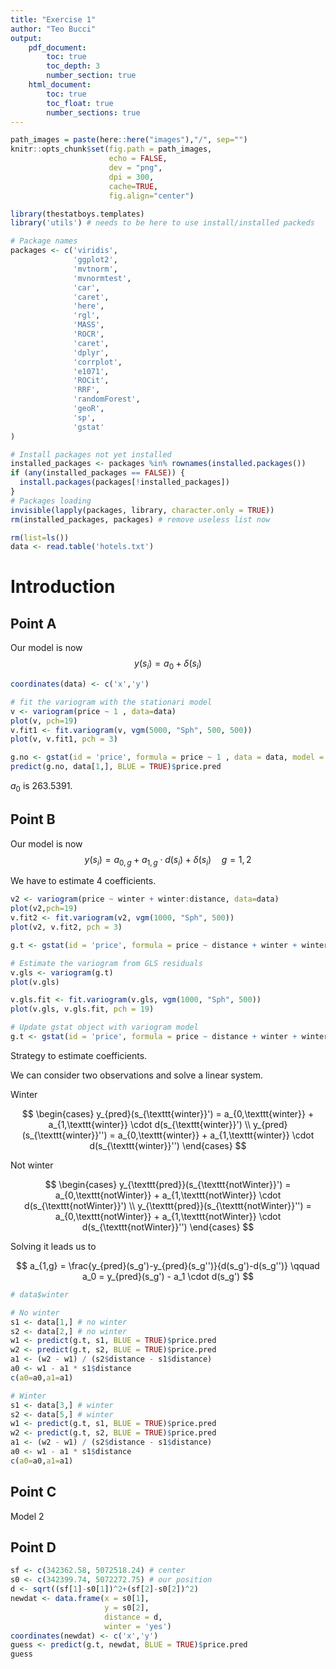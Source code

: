 ```yaml
---
title: "Exercise 1"
author: "Teo Bucci"
output:
    pdf_document:
        toc: true
        toc_depth: 3
        number_section: true
    html_document:
        toc: true 
        toc_float: true 
        number_sections: true
---
```


```r
path_images = paste(here::here("images"),"/", sep="")
knitr::opts_chunk$set(fig.path = path_images,
                      echo = FALSE,
					  dev = "png",
					  dpi = 300,
					  cache=TRUE,
					  fig.align="center")
```

```r
library(thestatboys.templates)
library('utils') # needs to be here to use install/installed packeds

# Package names
packages <- c('viridis',
              'ggplot2',
              'mvtnorm',
              'mvnormtest',
              'car',
              'caret',
              'here',
              'rgl',
              'MASS',
              'ROCR',
              'caret',
              'dplyr',
              'corrplot',
              'e1071',
              'ROCit',
              'RRF',
              'randomForest',
              'geoR',
              'sp',
              'gstat'
)

# Install packages not yet installed
installed_packages <- packages %in% rownames(installed.packages())
if (any(installed_packages == FALSE)) {
  install.packages(packages[!installed_packages])
}
# Packages loading
invisible(lapply(packages, library, character.only = TRUE))
rm(installed_packages, packages) # remove useless list now
```

```r
rm(list=ls())
data <- read.table('hotels.txt')
```

# Introduction

## Point A

Our model is now
$$
y(s_i) = a_0 + \delta(s_i)
$$

```r
coordinates(data) <- c('x','y')

# fit the variogram with the stationari model
v <- variogram(price ~ 1 , data=data)
plot(v, pch=19)
v.fit1 <- fit.variogram(v, vgm(5000, "Sph", 500, 500))
plot(v, v.fit1, pch = 3)

g.no <- gstat(id = 'price', formula = price ~ 1 , data = data, model = v.fit1, set = list(gls=1))
predict(g.no, data[1,], BLUE = TRUE)$price.pred
```
$a_0$ is 263.5391.

## Point B

Our model is now
$$
y(s_i) = a_{0,g} + a_{1,g}\cdot d(s_i) + \delta(s_i) \quad g=1,2
$$

We have to estimate 4 coefficients.

```r
v2 <- variogram(price ~ winter + winter:distance, data=data)
plot(v2,pch=19)
v.fit2 <- fit.variogram(v2, vgm(1000, "Sph", 500))
plot(v2, v.fit2, pch = 3)

g.t <- gstat(id = 'price', formula = price ~ distance + winter + winter:distance, data = data, model = v.fit2, set = list(gls=1))

# Estimate the variogram from GLS residuals
v.gls <- variogram(g.t)
plot(v.gls)

v.gls.fit <- fit.variogram(v.gls, vgm(1000, "Sph", 500))
plot(v.gls, v.gls.fit, pch = 19)

# Update gstat object with variogram model
g.t <- gstat(id = 'price', formula = price ~ distance + winter + winter:distance, data = data, nmax = 100, model = v.gls.fit, set = list(gls=1))
```

Strategy to estimate coefficients.

We can consider two observations and solve a linear system.

Winter

$$
\begin{cases}
y_{pred}(s_{\texttt{winter}}') = a_{0,\texttt{winter}} + a_{1,\texttt{winter}} \cdot d(s_{\texttt{winter}}') \\
y_{pred}(s_{\texttt{winter}}'') = a_{0,\texttt{winter}} + a_{1,\texttt{winter}} \cdot d(s_{\texttt{winter}}'')
\end{cases}
$$

Not winter

$$
\begin{cases}
y_{\texttt{pred}}(s_{\texttt{notWinter}}') = a_{0,\texttt{notWinter}} + a_{1,\texttt{notWinter}} \cdot d(s_{\texttt{notWinter}}') \\
y_{\texttt{pred}}(s_{\texttt{notWinter}}'') = a_{0,\texttt{notWinter}} + a_{1,\texttt{notWinter}} \cdot d(s_{\texttt{notWinter}}'')
\end{cases}
$$

Solving it leads us to

$$
a_{1,g} = \frac{y_{pred}(s_g')-y_{pred}(s_g'')}{d(s_g')-d(s_g'')}
\qquad a_0 = y_{pred}(s_g') - a_1 \cdot d(s_g')
$$


```r
# data$winter

# No winter
s1 <- data[1,] # no winter
s2 <- data[2,] # no winter
w1 <- predict(g.t, s1, BLUE = TRUE)$price.pred
w2 <- predict(g.t, s2, BLUE = TRUE)$price.pred
a1 <- (w2 - w1) / (s2$distance - s1$distance)
a0 <- w1 - a1 * s1$distance
c(a0=a0,a1=a1)

# Winter
s1 <- data[3,] # winter
s2 <- data[5,] # winter
w1 <- predict(g.t, s1, BLUE = TRUE)$price.pred
w2 <- predict(g.t, s2, BLUE = TRUE)$price.pred
a1 <- (w2 - w1) / (s2$distance - s1$distance)
a0 <- w1 - a1 * s1$distance
c(a0=a0,a1=a1)
```

## Point C


Model 2

## Point D

```r
sf <- c(342362.58, 5072518.24) # center
s0 <- c(342399.74, 5072272.75) # our position
d <- sqrt((sf[1]-s0[1])^2+(sf[2]-s0[2])^2)
newdat <- data.frame(x = s0[1],
                     y = s0[2],
                     distance = d,
                     winter = 'yes')
coordinates(newdat) <- c('x','y')
guess <- predict(g.t, newdat, BLUE = TRUE)$price.pred
guess
```





